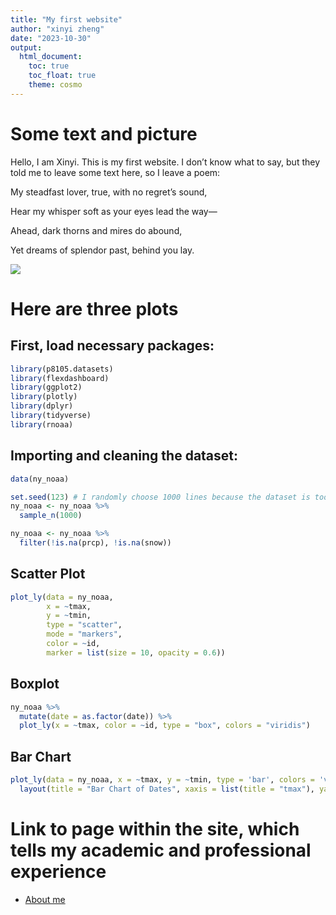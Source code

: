 ```yaml
---
title: "My first website"
author: "xinyi zheng"
date: "2023-10-30"
output: 
  html_document:
    toc: true
    toc_float: true
    theme: cosmo
---
```

# Some text and picture
Hello, I am Xinyi. This is my first website. I don’t know what to say, but they told me to leave some text here, so I leave a poem:


My steadfast lover, true, with no regret's sound,

Hear my whisper soft as your eyes lead the way—

Ahead, dark thorns and mires do abound,

Yet dreams of splendor past, behind you lay.

![](image/yyye.png)

# Here are three plots
## First, load necessary packages:
```r
library(p8105.datasets)
library(flexdashboard)
library(ggplot2)
library(plotly)
library(dplyr)
library(tidyverse)
library(rnoaa)
```
## Importing and cleaning the dataset:
```r
data(ny_noaa)

set.seed(123) # I randomly choose 1000 lines because the dataset is too large
ny_noaa <- ny_noaa %>%
  sample_n(1000)

ny_noaa <- ny_noaa %>%
  filter(!is.na(prcp), !is.na(snow))
```

## Scatter Plot
```r
plot_ly(data = ny_noaa, 
        x = ~tmax, 
        y = ~tmin, 
        type = "scatter", 
        mode = "markers",
        color = ~id, 
        marker = list(size = 10, opacity = 0.6))
```

## Boxplot
```r
ny_noaa %>%
  mutate(date = as.factor(date)) %>% 
  plot_ly(x = ~tmax, color = ~id, type = "box", colors = "viridis")
```

## Bar Chart
```r
plot_ly(data = ny_noaa, x = ~tmax, y = ~tmin, type = 'bar', colors = 'viridis') %>%
  layout(title = "Bar Chart of Dates", xaxis = list(title = "tmax"), yaxis = list(title = "Count"))
```

# Link to page within the site, which tells my academic and professional experience

* [About me](about.html)






